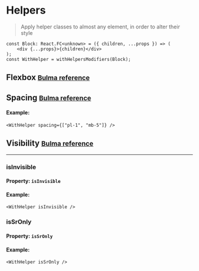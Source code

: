 # Helpers

> Apply helper classes to almost any element, in order to alter their style

```tsx
const Block: React.FC<unknown> = ({ children, ...props }) => (
	<div {...props}>{children}</div>
);
const WithHelper = withHelpersModifiers(Block);
```

## Flexbox <small>[Bulma reference]()</small>

## Spacing <small>[Bulma reference]()</small>

#### Example:

```tsx
<WithHelper spacing={["pl-1", "mb-5"]} />
```

## Visibility <small>[Bulma reference]()</small>

---

### isInvisible

#### Property: `isInvisible`

#### Example:

```tsx
<WithHelper isInvisible />
```

### isSrOnly

#### Property: `isSrOnly`

#### Example:

```tsx
<WithHelper isSrOnly />
```
